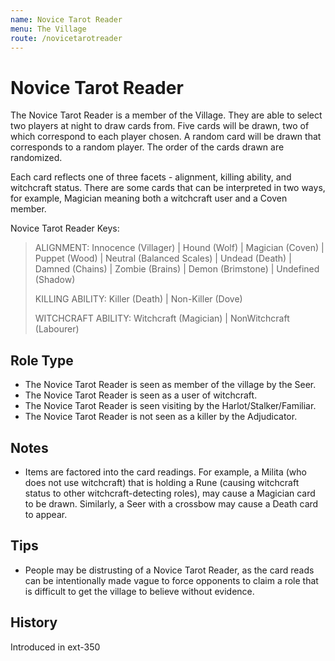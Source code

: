 ```yaml
---
name: Novice Tarot Reader
menu: The Village
route: /novicetarotreader
---
```



# Novice Tarot Reader

The Novice Tarot Reader is a member of the Village. They are able to select two players at night to draw cards from. Five cards will be drawn, two of which correspond to each player chosen. A random card will be drawn that corresponds to a random player. The order of the cards drawn are randomized.

Each card reflects one of three facets - alignment, killing ability, and witchcraft status. There are some cards that can be interpreted in two ways, for example, Magician meaning both a witchcraft user and a Coven member.

Novice Tarot Reader Keys:

> ALIGNMENT:
> Innocence (Villager) | Hound (Wolf) | Magician (Coven) | Puppet (Wood) | Neutral (Balanced Scales) | Undead (Death) | Damned (Chains) | Zombie (Brains) | Demon (Brimstone) | Undefined (Shadow)
> 
> KILLING ABILITY:
> Killer (Death) | Non-Killer (Dove)
> 
> WITCHCRAFT ABILITY:
> Witchcraft (Magician) | NonWitchcraft (Labourer)

## Role Type

- The Novice Tarot Reader is seen as member of the village by the Seer.
- The Novice Tarot Reader is seen as a user of witchcraft.
- The Novice Tarot Reader is seen visiting by the Harlot/Stalker/Familiar.
- The Novice Tarot Reader is not seen as a killer by the Adjudicator.

## Notes

- Items are factored into the card readings. For example, a Milita (who does not use witchcraft) that is holding a Rune (causing witchcraft status to other witchcraft-detecting roles), may cause a Magician card to be drawn. Similarly, a Seer with a crossbow may cause a Death card to appear.

## Tips

- People may be distrusting of a Novice Tarot Reader, as the card reads can be intentionally made vague to force opponents to claim a role that is difficult to get the village to believe without evidence.

## History

<Timeline lineColor="white">
  <Event interval="2018-01-01">Introduced in ext-350</Event>
</Timeline>
